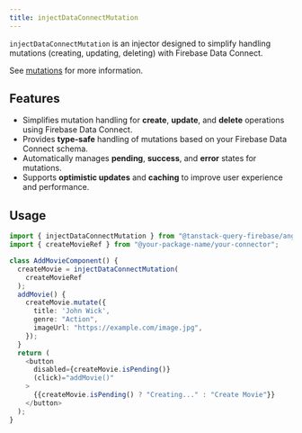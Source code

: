 ```yaml
---
title: injectDataConnectMutation
---
```


`injectDataConnectMutation` is an injector designed to simplify handling mutations (creating, updating, deleting) with Firebase Data Connect.

See [mutations](/angular/data-connect/mutations) for more information.

## Features

- Simplifies mutation handling for <b>create</b>, <b>update</b>, and <b>delete</b> operations using Firebase Data Connect.
- Provides <b>type-safe</b> handling of mutations based on your Firebase Data Connect schema.
- Automatically manages <b>pending</b>, <b>success</b>, and <b>error</b> states for mutations.
- Supports <b>optimistic updates</b> and <b>caching</b> to improve user experience and performance.

## Usage

```ts
import { injectDataConnectMutation } from "@tanstack-query-firebase/angular/data-connect";
import { createMovieRef } from "@your-package-name/your-connector";

class AddMovieComponent() {
  createMovie = injectDataConnectMutation(
    createMovieRef
  );
  addMovie() {
    createMovie.mutate({
      title: 'John Wick',
      genre: "Action",
      imageUrl: "https://example.com/image.jpg",
    });
  }
  return (
    <button
      disabled={createMovie.isPending()}
      (click)="addMovie()"
    >
      {{createMovie.isPending() ? "Creating..." : "Create Movie"}}
    </button>
  );
}
```
